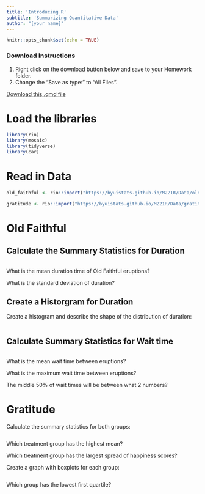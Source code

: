 ```yaml
---
title: 'Introducing R'
subtitle: 'Summarizing Quantitative Data'
author: "[your name]"
---
```



```r
knitr::opts_chunk$set(echo = TRUE)
```

### Download Instructions

  1. Right click on the download button below and save to your Homework folder.  
  2. Change the "Save as type:" to "All Files".

<a href="https://github.com/byuistats/Math221D_Course/raw/main/04-Intro_to_R/Introducing_R_Homework.qmd" download class="btn btn-primary">Download this .qmd file</a>


# Load the libraries
```r

library(rio)
library(mosaic)
library(tidyverse)
library(car)

```

# Read in Data

```r

old_faithful <- rio::import("https://byuistats.github.io/M221R/Data/old_faithful.xlsx")

gratitude <- rio::import("https://byuistats.github.io/M221R/Data/gratitude.xlsx")


```


# Old Faithful

## Calculate the Summary Statistics for Duration

```r


```

What is the mean duration time of Old Faithful eruptions?

What is the standard deviation of duration?


## Create a Historgram for Duration

Create a histogram and describe the shape of the distribution of duration:

```r


```



## Calculate Summary Statistics for Wait time

```r



```

What is the mean wait time between eruptions?

What is the maximum wait time between eruptions?

The middle 50% of wait times will be between what 2 numbers?


# Gratitude

Calculate the summary statistics for both groups:

```r


```

Which treatment group has the highest mean?

Which treatment group has the largest spread of happiness scores?

Create a graph with boxplots for each group:

```r


```

Which group has the lowest first quartile?



